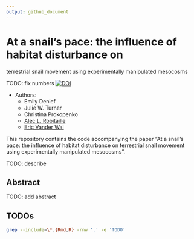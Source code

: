 ```yaml
---
output: github_document
---
```


# At a snail’s pace: the influence of habitat disturbance on 
terrestrial snail movement using experimentally 
manipulated mesocosms


TODO: fix numbers
[![DOI](https://zenodo.org/badge/ZZZ.svg)](https://zenodo.org/badge/latestdoi/ZZZ)


* Authors:
  + Emily Denief
  + Julie W. Turner
  + Christina Prokopenko
  + [Alec L. Robitaille](http://robitalec.ca)
  + [Eric Vander Wal](http://weel.gitlab.io)

This repository contains the code accompanying the paper "At a snail’s pace: the
influence of habitat disturbance on terrestrial snail movement using
experimentally manipulated mesocosms".

TODO: describe 

## Abstract

TODO: add abstract


## TODOs

```bash
grep --include=\*.{Rmd,R} -rnw '.' -e 'TODO'
```
